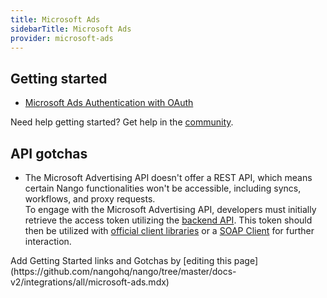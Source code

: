 ```yaml
---
title: Microsoft Ads
sidebarTitle: Microsoft Ads
provider: microsoft-ads
---
```



<Overview />


## Getting started

-   [Microsoft Ads Authentication with OAuth](https://learn.microsoft.com/en-us/advertising/guides/authentication-oauth?view=bingads-13)

<Tip>Need help getting started? Get help in the [community](https://nango.dev/slack).</Tip>

## API gotchas

-   The Microsoft Advertising API doesn't offer a REST API, which means certain Nango functionalities won't be accessible, including syncs, workflows, and proxy requests.  
    To engage with the Microsoft Advertising API, developers must initially retrieve the access token utilizing the [backend API](https://docs.nango.dev/reference/api/connection/get). This token should then be utilized with [official client libraries](https://learn.microsoft.com/en-us/advertising/guides/client-libraries?view=bingads-13) or a [SOAP Client](https://learn.microsoft.com/en-us/advertising/guides/authentication-oauth-quick-start?view=bingads-13) for further interaction.

<Note>
    Add Getting Started links and Gotchas by [editing this page](https://github.com/nangohq/nango/tree/master/docs-v2/integrations/all/microsoft-ads.mdx)
</Note>

